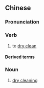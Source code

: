 {{also|干洗}}
==Chinese==
{{zh-forms|s=干洗}}

===Pronunciation===
{{zh-pron
|m=gānxǐ
|c=gon1 sai2
|cat=v,n
}}

===Verb===
{{zh-verb}}

# to [[dry clean]]

====Derived terms====
{{zh-der|乾洗店}}

===Noun===
{{zh-noun}}

# [[dry cleaning]] {{gloss|process of cleaning without water}}